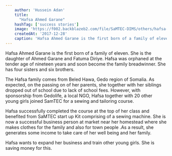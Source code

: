 ```yaml
---
    author: 'Hussein Adan'
    title:
      "Hafsa Ahmed Garane"
    hashTag: ['success stories']
    image: 'https://f002.backblazeb2.com/file/SaMTEC-DIMS/others/hafsa-e1573211441907.jpg'
    createdAt: '2017-12-28' 
    caption: 'Hafsa Ahmed Garane is the first born of a family of eleven. She is the daughter of Ahmed Garane and Fatuma Diriye.'
---
```


Hafsa Ahmed Garane is the first born of a family of eleven. She is the daughter of Ahmed Garane and Fatuma Diriye. Hafsa was orphaned at the tender age of nineteen years and soon become the family breadwinner. She has four sisters and six brothers.

The Hafsa family comes from Beled Hawa, Gedo region of Somalia. As expected, on the passing on of her parents, she together with her siblings dropped out of school due to lack of school fees. However, with sponsorship from Gedolife, a local NGO, Hafsa together with 20 other young girls joined SamTEC for a sewing and tailoring course.

Hafsa successfully completed the course at the top of her class and benefited from SaMTEC start up Kit comprising of a sewing machine. She is now a successful business person at market near her homestead where she makes clothes for the family and also for town people .As a result, she generates some income to take care of her well being and her family.

Hafsa wants to expand her business and train other young girls. She is saving money for this.
